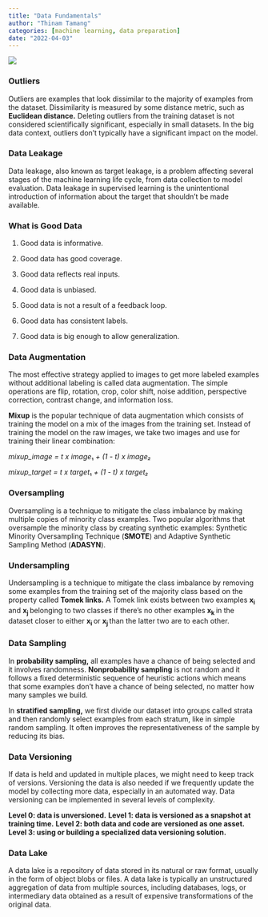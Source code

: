 ```yaml
---
title: "Data Fundamentals"
author: "Thinam Tamang"
categories: [machine learning, data preparation]
date: "2022-04-03"
---
```


![](./DataPrep.png)

### **Outliers**

Outliers are examples that look dissimilar to the majority of examples from the dataset. Dissimilarity is measured by some distance metric, such as **Euclidean distance.** Deleting outliers from the training dataset is not considered scientifically significant, especially in small datasets. In the big data context, outliers don’t typically have a significant impact on the model.

### **Data Leakage**

Data leakage, also known as target leakage, is a problem affecting several stages of the machine learning life cycle, from data collection to model evaluation. Data leakage in supervised learning is the unintentional introduction of information about the target that shouldn’t be made available.

### **What is Good Data**

1.  Good data is informative.
2.  Good data has good coverage.
3.  Good data reflects real inputs.
4.  Good data is unbiased.
5.  Good data is not a result of a feedback loop.

6.  Good data has consistent labels.

7.  Good data is big enough to allow generalization.

### **Data Augmentation**

The most effective strategy applied to images to get more labeled examples without additional labeling is called data augmentation. The simple operations are flip, rotation, crop, color shift, noise addition, perspective correction, contrast change, and information loss.

**Mixup** is the popular technique of data augmentation which consists of training the model on a mix of the images from the training set. Instead of training the model on the raw images, we take two images and use for training their linear combination:

*mixup_image = t x image*₁ *+ (1 - t) x image₂*

*mixup_target = t x target*₁ *+ (1 - t) x target₂*

### **Oversampling**

Oversampling is a technique to mitigate the class imbalance by making multiple copies of minority class examples. Two popular algorithms that oversample the minority class by creating synthetic examples: Synthetic Minority Oversampling Technique (**SMOTE**) and Adaptive Synthetic Sampling Method (**ADASYN**).

### **Undersampling**

Undersampling is a technique to mitigate the class imbalance by removing some examples from the training set of the majority class based on the property called **Tomek links.** A Tomek link exists between two examples **x<sub>i </sub>**and **x<sub>j </sub>**belonging to two classes if there’s no other examples **x<sub>k </sub>**in the dataset closer to either **x<sub>i </sub>**or **x<sub>j </sub>**than the latter two are to each other.

### **Data Sampling**

In **probability sampling,** all examples have a chance of being selected and it involves randomness. **Nonprobability sampling** is not random and it follows a fixed deterministic sequence of heuristic actions which means that some examples don’t have a chance of being selected, no matter how many samples we build.

In **stratified sampling,** we first divide our dataset into groups called strata and then randomly select examples from each stratum, like in simple random sampling. It often improves the representativeness of the sample by reducing its bias.

### **Data Versioning**

If data is held and updated in multiple places, we might need to keep track of versions. Versioning the data is also needed if we frequently update the model by collecting more data, especially in an automated way. Data versioning can be implemented in several levels of complexity.

**Level 0: data is unversioned.**
**Level 1: data is versioned as a snapshot at training time.**
**Level 2: both data and code are versioned as one asset.**
**Level 3: using or building a specialized data versioning solution.**

### **Data Lake**

A data lake is a repository of data stored in its natural or raw format, usually in the form of object blobs or files. A data lake is typically an unstructured aggregation of data from multiple sources, including databases, logs, or intermediary data obtained as a result of expensive transformations of the original data.
